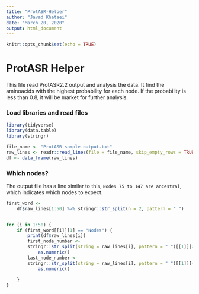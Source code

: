 ```yaml
---
title: "ProtASR-Helper"
author: "Javad Khataei"
date: "March 20, 2020"
output: html_document
---
```


```r
knitr::opts_chunk$set(echo = TRUE)
```

# ProtASR Helper  
This file read ProtASR2.2 output and analysis the data. It find the aminoacids with the highest probability for each node. If the probability is less than 0.8, it will be market for further analysis.


### Load libraries and read files
```r
library(tidyverse)
library(data.table)
library(stringr)

```


```r
file_name <- "ProtASR-sample-output.txt"
raw_lines <- readr::read_lines(file = file_name, skip_empty_rows = TRUE)
df <- data_frame(raw_lines)
```

### Which nodes?
The output file has a line similar to this, `Nodes 75 to 147 are ancestral`, which indicates which nodes to expect. 

```r
first_word <-
    df$raw_lines[1:50] %>% stringr::str_split(n = 2, pattern = " ")


for (i in 1:50) {
    if (first_word[[i]][1] == "Nodes") {
        print(df$raw_lines[i])
        first_node_number <-
        stringr::str_split(string = raw_lines[i], pattern = " ")[[1]][2] %>%  
            as.numeric()
        last_node_number <-
        stringr::str_split(string = raw_lines[i], pattern = " ")[[1]][4] %>%  
            as.numeric()
        
    }
}
```


```r

```

